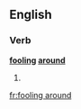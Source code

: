 ==English==

===Verb===
'''[[fooling]] [[around]]'''

# {{present participle of|[[fool around]]}}

[[fr:fooling around]]